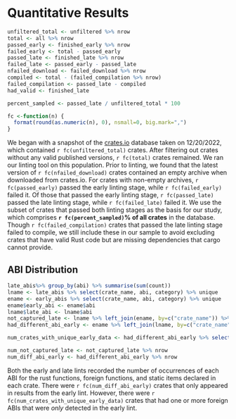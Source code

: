 # Quantitative Results
```r
unfiltered_total <- unfiltered %>% nrow
total <- all %>% nrow
passed_early <- finished_early %>% nrow
failed_early <- total - passed_early
passed_late <- finished_late %>% nrow
failed_late <- passed_early - passed_late
nfailed_download <- failed_download %>% nrow
compiled <- total - (failed_compilation %>% nrow)
failed_compilation <- passed_late - compiled
had_valid <- finished_late 

percent_sampled <- passed_late / unfiltered_total * 100

fc <-function(n) {
  format(round(as.numeric(n), 0), nsmall=0, big.mark=",")
} 
```

We began with a snapshot of the [crates.io](https://crates.io/data-access) database taken on 12/20/2022, which contained `r fc(unfiltered_total)` crates. After filtering out crates without any valid published versions, `r fc(total)` crates remained. We ran our linting tool on this population. Prior to linting, we found that the latest version of `r fc(nfailed_download)` crates contained an empty archive when downloaded from crates.io. For crates with non-empty archives, `r fc(passed_early)` passed the early linting stage, while `r fc(failed_early)` failed it. Of those that passed the early linting stage, `r fc(passed_late)` passed the late linting stage, while `r fc(failed_late)` failed it. We use the subset of crates that passed both linting stages as the basis for our study, which comprises **`r fc(percent_sampled)`% of all crates** in the database. Though `r fc(failed_compilation)` crates that passed the late linting stage failed to compile, we still include these in our sample to avoid excluding crates that have valid Rust code but are missing dependencies that cargo cannot provide.

## ABI Distribution
```r
late_abis%>% group_by(abi) %>% summarise(sum(count))
lname <- late_abis %>% select(crate_name, abi, category) %>% unique
ename <- early_abis %>% select(crate_name, abi, category) %>% unique
ename$early_abi <- ename$abi
lname$late_abi <- lname$abi
not_captured_late <- lname %>% left_join(ename, by=c("crate_name")) %>% filter(is.na(late_abi)) %>% select(crate_name) %>% unique
had_different_abi_early <- ename %>% left_join(lname, by=c("crate_name", "abi", "category")) %>% filter(is.na(late_abi))

num_crates_with_unique_early_data <- had_different_abi_early %>% select(crate_name) %>% unique %>% nrow

num_not_captured_late <- not_captured_late %>% nrow
num_diff_abi_early <- had_different_abi_early %>% nrow
```

Both the early and late lints recorded the number of occurrences of each ABI for the rust functions, foreign functions, and static items declared in each crate. There were `r fc(num_diff_abi_early)` crates that only appeared in results from the early lint. However, there were `r fc(num_crates_with_unique_early_data)` crates that had one or more foreign ABIs that were *only* detected in the early lint. 